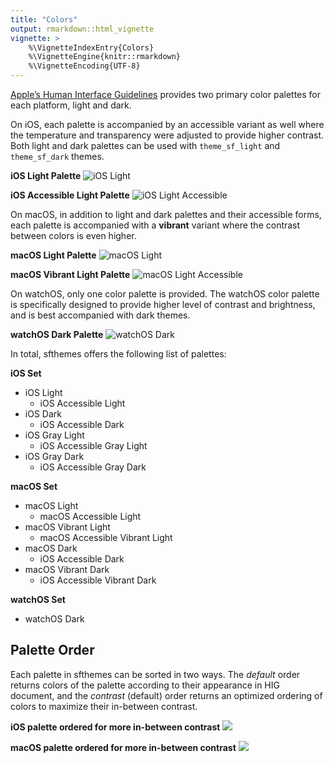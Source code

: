 ```yaml
---
title: "Colors"
output: rmarkdown::html_vignette
vignette: >
    %\VignetteIndexEntry{Colors}
    %\VignetteEngine{knitr::rmarkdown}
    %\VignetteEncoding{UTF-8}
---
```


[Apple's Human Interface Guidelines](https://developer.apple.com/design/human-interface-guidelines/) provides two primary color palettes for each platform, light and dark. 


On iOS, each palette is accompanied by an accessible variant as well where the temperature and transparency were adjusted to provide higher contrast. Both light and dark palettes can be used with `theme_sf_light` and `theme_sf_dark` themes. 

**iOS Light Palette**
![iOS Light](images/ios_light.png)

**iOS Accessible Light Palette**
![iOS Light Accessible](images/ios_light_accessible.png)

On macOS, in addition to light and dark palettes and their accessible forms, each palette is accompanied with a **vibrant** variant where the contrast between colors is even higher.

**macOS Light Palette**
![macOS Light](images/macos_light.png)

**macOS Vibrant Light Palette**
![macOS Light Accessible](images/macos_light_vibrant.png)

On watchOS, only one color palette is provided. The watchOS color palette is specifically designed to provide higher level of contrast and brightness, and is best accompanied with dark themes.

**watchOS Dark Palette**
![watchOS Dark](images/watchos_dark.png)

In total, sfthemes offers the following list of palettes:

**iOS Set**

- iOS Light
	- iOS Accessible Light
- iOS Dark
	- iOS Accessible Dark
- iOS Gray Light
	- iOS Accessible Gray Light
- iOS Gray Dark
	- iOS Accessible Gray Dark

**macOS Set**

- macOS Light 
	- macOS Accessible Light
- macOS Vibrant Light 
	- macOS Accessible Vibrant Light
- macOS Dark
	- iOS Accessible Dark
- macOS Vibrant Dark
	- iOS Accessible Vibrant Dark
	
**watchOS Set**

- watchOS Dark


## Palette Order

Each palette in sfthemes can be sorted in two ways. The *default* order returns colors of the palette according to their appearance in HIG document, and the *contrast* (default) order returns an optimized ordering of colors to maximize their in-between contrast. 

**iOS palette ordered for more in-between contrast**
![](images/ios_light_contrast.png)

**macOS palette ordered for more in-between contrast**
![](images/macos_light_contrast.png)
